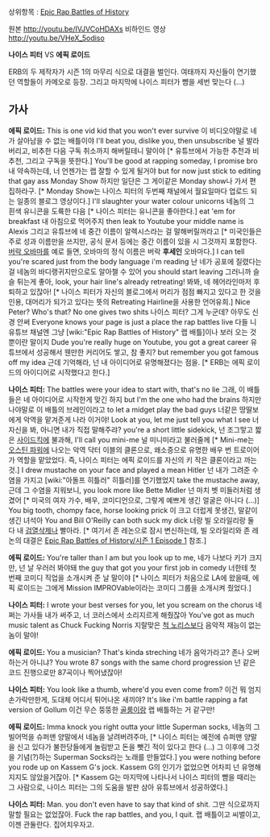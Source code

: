 상위항목 : [[Epic Rap Battles of History]]

{{{#!html
<object width="560" height="315"><param name="movie" value="http://www.youtube.com/v/IVJVCoHDAXs?version=3&amp;hl=ko_KR"></param><param name="allowFullScreen" value="true"></param><param name="allowscriptaccess" value="always"></param><embed src="http://www.youtube.com/v/IVJVCoHDAXs?version=3&amp;hl=ko_KR" type="application/x-shockwave-flash" width="560" height="315" allowscriptaccess="always" allowfullscreen="true"></embed></object>
}}}
원본 http://youtu.be/IVJVCoHDAXs
비하인드 영상 http://youtu.be/VHeX_5odiso

'''나이스 피터''' VS '''에픽 로이드'''

ERB의 두 제작자가 시즌 1의 마무리 식으로 대결을 벌인다.
여태까지 자신들이 연기했던 역할들이 카메오로 등장.
그리고 마지막에 나이스 피터가 뺨을 세번 맞는다 (...)

== 가사 ==
'''에픽 로이드:'''
This is one vid kid that you won't ever survive
이 비디오야말로 네가 살아남을 수 없는 배틀이야
I'll beat you, dislike you, then unsubscribe
널 발라버리고, 비추한 다음 구독 취소까지 해버릴테니 말이야 [* 유튜브에서 가능한 추천과 비추천, 그리고 구독을 뜻한다.]
You'll be good at rapping someday, I promise bro
내 약속하는데, 너 언젠가는 랩 잘할 수 있게 될거야
but for now just stick to editing that gay ass Monday Show
하지만 일단은 그 게이같은 Monday show나 가서 편집하라구. [* Monday Show는 나이스 피터의 두번째 채널에서 월요일마다 업로드 되는 일종의 블로그 영상이다.]
I'll slaughter your water colour unicorns
네놈의 그 흰색 유니콘을 도륙한 다음 [* 나이스 피터는 유니콘을 좋아한다.]
eat 'em for breakfast
내 아침으로 먹어주지
then leak to Youtube your middle name is Alexis
그리고 유튜브에 네 중간 이름이 알렉시스라는 걸 말해버릴꺼라고 [* 미국인들은 주로 성과 이름만을 쓰지만, 공식 문서 등에는 중간 이름이 있을 시 그것까지 포함한다. [[버락 오바마]]를 예로 들면, 오바마의 정식 이름은 버락 '''후세인''' 오바마다.]
I can tell you're scared just from the body language i'm reading 
난 네가 공포에 질렸다는 걸 네놈의 바디랭귀지만으로도 알아챌 수 있어
you should start leaving
그러니까 슬슬 튀는게 좋아,
look, your hair line's already retreating!
봐봐, 네 헤어라인마저 후퇴하고 있잖아! [* 나이스 피터가 자신의 블로그에서 머리가 점점 빠지고 있다고 한 것을 인용, 대머리가 되가고 있다는 뜻의 Retreating Hairline을 사용한 언어유희.]
Nice Peter? Who's that? No one gives two shits
나이스 피터? 그게 누군데? 아무도 신경 안써
Everyone knows your page is just a place the rap battles live
다들 니 유튜브 채널엔 그냥 [wiki:"Epic Rap Battles of History" 랩 배틀]이나 보러 오는 것뿐이란 말이지
Dude you're really huge on Youtube, you got a great career
유튜브에서 성공해서 웬만한 커리어도 쌓고, 참 좋지?
but remember you got famous off my idea
근데 기억해라, 넌 내 아이디어로 유명해졌다는 점을. [* ERB는 에픽 로이드의 아이디어로 시작했다고 한다.]


'''나이스 피터:'''
The battles were your idea to start with, that's no lie
그래, 이 배틀들은 네 아이디어로 시작한게 맞긴 하지
but I'm the one who had the brains 
하지만 나야말로 이 배틀의 브레인이라고
to let a midget play the bad guys
너같은 땅딸보에게 악역을 맡겨준게 나라 이거야!
Look at you, let me just tell you what I see
너 자신을 봐, 아니면 내가 직접 말해주랴?
you're a short little sidekick, 
넌 조그맣고 짧은 [[사이드킥]]에 불과해,
I'll call you mini-me
널 미니미라고 불러줄께 [* Mini-me는 [[오스틴 파워]]에 나오는 악역 닥터 이블의 클론으로, 왜소증으로 유명한 배우 번 트로이어가 역할을 맡았었다. 즉, 나이스 피터는 에픽 로이드를 자신의 키 작은 클론이라고 까는 것.]
I drew mustache on your face and played a mean Hitler
넌 내가 그려준 수염을 가지고 [wiki:"아돌프 히틀러" 히틀러]를 연기했었지
take the mustache away, 
근데 그 수염을 지워보니,
you look more like Bette Midler
넌 마치 벳 미들러처럼 생겼어 [* 미국의 여자 가수, 배우, 코미디언으로, 그렇게 예쁘게 생긴 얼굴은 아니다 (...)]
You big tooth, chompy face, horse looking prick
이 크고 더럽게 못생긴, 말같이 생긴 녀석아
You and Bill O'Reilly can both suck my dick
너랑 빌 오라일리랑 둘 다 내 [[검열삭제]]나 빨아라. [* 여기서 존 레논으로 잠시 변신하는데, 빌 오라일리와 존 레논의 대결은 [[Epic Rap Battles of History/시즌 1 Episode 1]] 참조.]


'''에픽 로이드:'''
You're taller than I am but you look up to me,
네가 나보다 키가 크지만, 넌 날 우러러 봐야돼
the guy that got you your first job in comedy
너한테 첫번째 코미디 직업을 소개시켜 준 날 말이야 [* 나이스 피터가 처음으로 LA에 왔을때, 에픽 로이드는 그에게 Mission IMPROVable이라는 코미디 그룹을 소개시켜 줬었다.]


'''나이스 피터:'''
I wrote your best verses for you, let you scream on the chorus
네 쩌는 가사들 내가 써주고, 너 코러스에서 소리지르게 해줬잖아
You've got as much music talent as Chuck Fucking Norris
지랄맞은 [[척 노리스]]보다 음악적 재능이 없는 놈이 말야!


'''에픽 로이드:'''
You a musician? That's kinda streching
네가 음악가라고? 존나 오버하는거 아니냐?
You wrote 87 songs with the same chord progression
넌 같은 코드 진행으로만 87곡이나 찍어냈잖아!


'''나이스 피터:'''
You look like a thumb, where'd you even come from?
이건 뭐 엄지손가락만한게, 도대체 어디서 튀어나온 새끼야? 
It's like i'm battle rapping a fat version of Gollum
이건 무슨 뚱뚱한 [[골룸]]이랑 랩 배틀하는 거 같구만!


'''에픽 로이드:'''
Imma knock you right outta your little Superman socks,
네놈의 그 빌어먹을 슈퍼맨 양말에서 네놈을 날려버려주마, [* 나이스 피터는 예전에 슈퍼맨 양말을 신고 있다가 불한당들에게 놀림받고 돈을 뺏긴 적이 있다고 한다 (...) 그 이후에 그것을 기념(?)하는 Superman Socks라는 노래를 만들었다.]
you were nothing before you rode up on Kassem G's jock.
Kassem G의 인기가 없었으면 어차피 넌 유명해지지도 않았을거잖아. [* Kassem G는 마지막에 나타나서 나이스 피터의 뺨을 때리는 그 사람으로, 나이스 피터는 그의 도움을 발판 삼아 유튜브에서 성공하였다.]


'''나이스 피터:'''
Man. you don't even have to say that kind of shit.
그딴 식으로까지 말할 필요는 없었잖아.
Fuck the rap battles, and you, I quit.
랩 배틀이고 씨벌이고, 이젠 관둘란다. 집어치우자고.
